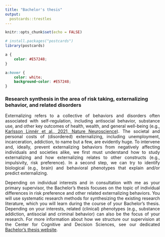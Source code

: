 ```yaml
---
title: "Bachelor's thesis"
output:
  postcards::trestles
---
```


```r
knitr::opts_chunk$set(echo = FALSE)

# install.packages("postcards")
library(postcards)
```

```css
a {
    color: #E57248;
}

a:hover {
    color: white;
    background-color: #E57248;
}
```

### Research synthesis in the area of risk taking, externalizing behavior, and related disorders

<p style="text-align:justify;">Externalizing refers to a collective of behaviors and disorders often associated with self-regulation, including antisocial behavior, substance use, and other key outcomes of health, wealth, and general well-being (e.g., [Karlsson Linnér et al., 2021, Nature Neuroscience](https://doi.org/10.1038/s41593-021-00908-3)). The societal and personal costs of (disordered) externalizing, including unemployment, incarceration, addiction, to name but a few, are evidently huge. To intervene and, ideally, prevent externalizing behaviors from negatively affecting individuals and societies alike, we first must understand how to study externalizing and how externalizing relates to other constructs (e.g., impulsivity, risk preference). In a second step, we can try to identify biological (e.g., brain) and behavioral phenotypes that explain and/or predict externalizing.</p>

<p style="text-align:justify;">Depending on individual interests and in consultation with me as your primary supervisor, the Bachelor's thesis focuses on the topic of individual differences in risk preference and other related externalizing behaviors. You will use systematic research methods for synthesizing the existing research literature, which you will learn during the course of your Bachelor's thesis. Depending on your interests, related (clinical) phenotypes (e.g., substance addiction, antisocial and criminal behavior) can also be the focus of your research. For more information about how we structure our supervision at the Center for Cognitive and Decision Sciences, see our dedicated [Bachelor's thesis website](https://matarui.github.io/BSc_thesis/).</p>











